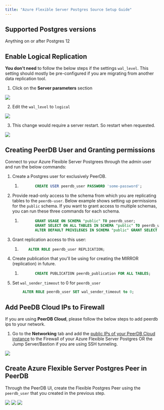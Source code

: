 ```yaml
---
title: "Azure Flexible Server Postgres Source Setup Guide"
---
```



## Supported Postgres versions

Anything on or after Postgres 12

## Enable Logical Replication

**You don't need** to follow the below steps if the settings `wal_level`. This setting should mostly be pre-configured if you are migrating from another data replication tool.

1. Click on the **Server parameters** section

<Frame caption="Server Parameters">
    <img src="/images/setup/flexible_server/server_parameters.png" />
</Frame>

2. Edit the `wal_level` to `logical`

<Frame caption="Change wal_level to logical">
    <img src="/images/setup/flexible_server/wal_level.png" />
</Frame>

3. This change would require a server restart. So restart when requested.

<Frame caption="Restart server">
    <img src="/images/setup/flexible_server/restart.png" />
</Frame>


## Creating PeerDB User and Granting permissions

Connect to your Azure Flexible Server Postgrees through the admin user and run the below commands:

1. Create a Postgres user for exclusively PeerDB.

    1. ```sql
              CREATE USER peerdb_user PASSWORD 'some-password';
        ```

2. Provide read-only access to the schema from which you are replicating tables to the `peerdb-user`. Below example shows setting up permissions for the `public` schema. If you want to grant access to multiple schemas, you can run these three commands for each schema.

    1. ```sql
              GRANT USAGE ON SCHEMA "public" TO peerdb_user;
              GRANT SELECT ON ALL TABLES IN SCHEMA "public" TO peerdb_user;
              ALTER DEFAULT PRIVILEGES IN SCHEMA "public" GRANT SELECT ON TABLES TO peerdb_user;
        ```

3. Grant replication access to this user:

    1. ```sql
           ALTER ROLE peerdb_user REPLICATION;
        ```

4. Create publication that you'll be using for creating the MIRROR (replication) in future.

    1. ```sql
              CREATE PUBLICATION peerdb_publication FOR ALL TABLES;
        ```

5. Set `wal_sender_timeout` to 0 for `peerdb_user`
```sql
        ALTER ROLE peerdb_user SET wal_sender_timeout to 0;
```

<SSHTunnel />


## Add PeeDB Cloud IPs to Firewall

If you are using **PeerDB Cloud**, please follow the below steps to add peerdb ips to your network.

1. Go to the **Networking** tab and add the [public IPs of your PeerDB Cloud instance](/peerdb-cloud/ip-table) to the Firewall
of your Azure Flexible Server Postgres OR the Jump Server/Bastion if you are using SSH tunneling.

<Frame caption="Add PeerDB IPs to Firewall">
    <img src="/images/setup/flexible_server/firewall.png" />
</Frame>


## Create Azure Flexible Server Postgres Peer in PeerDB

Through the PeerDB UI, create the Flexible Postgres Peer using the `peerdb_user` that you created in the previous step.

<Frame caption="Choose PostgreSQL Peer">
    <img src="/images/setup/flexible_server/create_peer1.png" />
</Frame>

<Frame caption="Peer Creation and Validation">
    <img src="/images/setup/flexible_server/create_peer2.png" />
</Frame>

<Frame caption="Created Peer">
    <img src="/images/setup/flexible_server/create_peer3.png" />
</Frame>